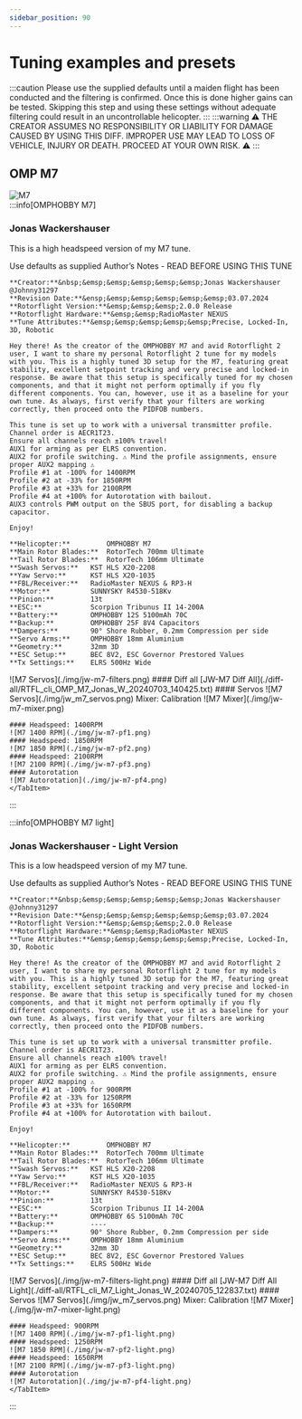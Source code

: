 ```yaml
---
sidebar_position: 90
---
```


# Tuning examples and presets

:::caution
  Please use the supplied defaults until a maiden flight has been conducted and the filtering is confirmed. Once this is done higher gains can be tested. Skipping this step and using these settings without adequate filtering could result in an uncontrollable helicopter. 
:::
:::warning
⚠ THE CREATOR ASSUMES NO RESPONSIBILITY OR LIABILITY FOR DAMAGE CAUSED BY USING THIS DIFF. IMPROPER USE MAY LEAD TO LOSS OF VEHICLE, INJURY OR DEATH. PROCEED AT YOUR OWN RISK. ⚠
:::
## OMP M7

![M7](./pre-sets/m7.png)  
:::info[OMPHOBBY M7]
### Jonas Wackershauser
This is a high headspeed version of my M7 tune.

<Tabs>
  <TabItem value="My filters are disabled" label="My filters are disabled" default>
Use defaults as supplied  
  </TabItem>
  <TabItem value="Author’s Notes" label="Author’s Notes" default>
    Author’s Notes - READ BEFORE USING THIS TUNE  

    **Creator:**&nbsp;&emsp;&emsp;&emsp;&emsp;&emsp;Jonas Wackershauser @Johnny31297  
    **Revision Date:**&ensp;&emsp;&emsp;&emsp;&emsp;&emsp;03.07.2024  
    **Rotorflight Version:**&emsp;&emsp;&emsp;2.0.0 Release  
    **Rotorflight Hardware:**&emsp;&emsp;RadioMaster NEXUS  
    **Tune Attributes:**&emsp;&emsp;&emsp;&emsp;&emsp;Precise, Locked-In, 3D, Robotic  

    Hey there! As the creator of the OMPHOBBY M7 and avid Rotorflight 2 user, I want to share my personal Rotorflight 2 tune for my models with you. This is a highly tuned 3D setup for the M7, featuring great stability, excellent setpoint tracking and very precise and locked-in response. Be aware that this setup is specifically tuned for my chosen components, and that it might not perform optimally if you fly different components. You can, however, use it as a baseline for your own tune. As always, first verify that your filters are working correctly, then proceed onto the PIDFOB numbers.  

    This tune is set up to work with a universal transmitter profile. Channel order is AECR1T23.  
    Ensure all channels reach ±100% travel!  
    AUX1 for arming as per ELRS convention.  
    AUX2 for profile switching. ⚠ Mind the profile assignments, ensure proper AUX2 mapping ⚠ 
    Profile #1 at -100% for 1400RPM  
    Profile #2 at -33% for 1850RPM  
    Profile #3 at +33% for 2100RPM  
    Profile #4 at +100% for Autorotation with bailout.  
    AUX3 controls PWM output on the SBUS port, for disabling a backup capacitor.  

    Enjoy!  

    **Helicopter:** 		OMPHOBBY M7  
    **Main Rotor Blades:** 	RotorTech 700mm Ultimate  
    **Tail Rotor Blades:**	RotorTech 106mm Ultimate  
    **Swash Servos:** 	KST HLS X20-2208  
    **Yaw Servo:**		KST HLS X20-1035  
    **FBL/Receiver:**	RadioMaster NEXUS & RP3-H  
    **Motor:**			SUNNYSKY R4530-518Kv  
    **Pinion:**			13t  
    **ESC:**			Scorpion Tribunus II 14-200A  
    **Battery:**		OMPHOBBY 12S 5100mAh 70C  
    **Backup:**		    OMPHOBBY 25F 8V4 Capacitors  
    **Dampers:** 		90° Shore Rubber, 0.2mm Compression per side  
    **Servo Arms:**		OMPHOBBY 18mm Aluminium  
    **Geometry:**	 	32mm 3D  
    **ESC Setup:**		BEC 8V2, ESC Governor Prestored Values  
    **Tx Settings:**	ELRS 500Hz Wide  

  </TabItem>
  <TabItem value="Recommended Filters" label="Recommended Filters" default>
    ![M7 Servos](./img/jw-m7-filters.png)  
  </TabItem>

  <TabItem value="I have checked and filters are enabled and working" label="I have checked: filters are enabled and working">
    #### Diff all
    [JW-M7 Diff All](./diff-all/RTFL_cli_OMP_M7_Jonas_W_20240703_140425.txt)  
    #### Servos
    ![M7 Servos](./img/jw_m7_servos.png)  
    Mixer: Calibration  
    ![M7 Mixer](./img/jw-m7-mixer.png)  

    #### Headspeed: 1400RPM  
    ![M7 1400 RPM](./img/jw-m7-pf1.png)  
    #### Headspeed: 1850RPM
    ![M7 1850 RPM](./img/jw-m7-pf2.png)  
    #### Headspeed: 2100RPM
    ![M7 2100 RPM](./img/jw-m7-pf3.png)  
    #### Autorotation
    ![M7 Autorotation](./img/jw-m7-pf4.png)
    </TabItem>
</Tabs>

:::

:::info[OMPHOBBY M7 light]
### Jonas Wackershauser - Light Version
This is a low headspeed version of my M7 tune.

<Tabs>
  <TabItem value="My filters are disabled" label="My filters are disabled" default>
Use defaults as supplied  
  </TabItem>
  <TabItem value="Author’s Notes" label="Author’s Notes" default>
    Author’s Notes - READ BEFORE USING THIS TUNE  

    **Creator:**&nbsp;&emsp;&emsp;&emsp;&emsp;&emsp;Jonas Wackershauser @Johnny31297  
    **Revision Date:**&ensp;&emsp;&emsp;&emsp;&emsp;&emsp;03.07.2024  
    **Rotorflight Version:**&emsp;&emsp;&emsp;2.0.0 Release  
    **Rotorflight Hardware:**&emsp;&emsp;RadioMaster NEXUS  
    **Tune Attributes:**&emsp;&emsp;&emsp;&emsp;&emsp;Precise, Locked-In, 3D, Robotic  

    Hey there! As the creator of the OMPHOBBY M7 and avid Rotorflight 2 user, I want to share my personal Rotorflight 2 tune for my models with you. This is a highly tuned 3D setup for the M7, featuring great stability, excellent setpoint tracking and very precise and locked-in response. Be aware that this setup is specifically tuned for my chosen components, and that it might not perform optimally if you fly different components. You can, however, use it as a baseline for your own tune. As always, first verify that your filters are working correctly, then proceed onto the PIDFOB numbers.  

    This tune is set up to work with a universal transmitter profile. Channel order is AECR1T23.  
    Ensure all channels reach ±100% travel!  
    AUX1 for arming as per ELRS convention.  
    AUX2 for profile switching. ⚠ Mind the profile assignments, ensure proper AUX2 mapping ⚠  
    Profile #1 at -100% for 900RPM  
    Profile #2 at -33% for 1250RPM  
    Profile #3 at +33% for 1650RPM  
    Profile #4 at +100% for Autorotation with bailout.  

    Enjoy!  

    **Helicopter:** 		OMPHOBBY M7  
    **Main Rotor Blades:** 	RotorTech 700mm Ultimate  
    **Tail Rotor Blades:**	RotorTech 106mm Ultimate  
    **Swash Servos:** 	KST HLS X20-2208  
    **Yaw Servo:**		KST HLS X20-1035  
    **FBL/Receiver:**	RadioMaster NEXUS & RP3-H  
    **Motor:**			SUNNYSKY R4530-518Kv  
    **Pinion:**			13t  
    **ESC:**			Scorpion Tribunus II 14-200A  
    **Battery:**		OMPHOBBY 6S 5100mAh 70C  
    **Backup:**		    ----  
    **Dampers:** 		90° Shore Rubber, 0.2mm Compression per side  
    **Servo Arms:**		OMPHOBBY 18mm Aluminium  
    **Geometry:**	 	32mm 3D  
    **ESC Setup:**		BEC 8V2, ESC Governor Prestored Values  
    **Tx Settings:**	ELRS 500Hz Wide  

  </TabItem>
  <TabItem value="Recommended Filters" label="Recommended Filters" default>
    ![M7 Servos](./img/jw-m7-filters-light.png)  
  </TabItem>

  <TabItem value="I have checked and filters are enabled and working" label="I have checked: filters are enabled and working">
    #### Diff all
    [JW-M7 Diff All Light](./diff-all/RTFL_cli_M7_Light_Jonas_W_20240705_122837.txt)  
    #### Servos
    ![M7 Servos](./img/jw_m7_servos.png)  
    Mixer: Calibration  
    ![M7 Mixer](./img/jw-m7-mixer-light.png)  

    #### Headspeed: 900RPM  
    ![M7 1400 RPM](./img/jw-m7-pf1-light.png)  
    #### Headspeed: 1250RPM
    ![M7 1850 RPM](./img/jw-m7-pf2-light.png)  
    #### Headspeed: 1650RPM
    ![M7 2100 RPM](./img/jw-m7-pf3-light.png)  
    #### Autorotation
    ![M7 Autorotation](./img/jw-m7-pf4-light.png)
    </TabItem>
</Tabs>

:::